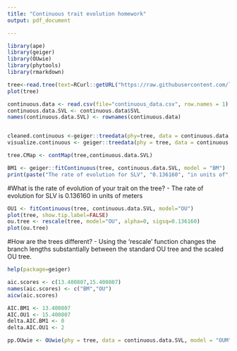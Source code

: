 ```yaml
---
title: "Continuous trait evolution homework"
output: pdf_document

---
```


```r
library(ape)
library(geiger)
library(OUwie)
library(phytools)
library(rmarkdown)

tree<-read.tree(text=RCurl::getURL("https://raw.githubusercontent.com/lukejharmon/ilhabela/master/workingFiles/continuousModels/anolis.phy"))
plot(tree)

continuous.data <- read.csv(file="continuous_data.csv", row.names = 1)
continuous.data.SVL <- continuous.data$SVL
names(continuous.data.SVL) <- rownames(continuous.data)


cleaned.continuous <-geiger::treedata(phy=tree, data = continuous.data, sort=TRUE)
visualize.continuous <- geiger::treedata(phy = tree, data = continuous.data)

tree.CMap <- contMap(tree,continuous.data.SVL)
```


```r
BM1 <- geiger::fitContinuous(tree, continuous.data.SVL, model = "BM")
print(paste("The rate of evolution for SLV", "0.136160", "in units of", "meters"))
```

#What is the rate of evolution of your trait on the tree? - The rate of evolution for SLV is 0.136160 in units of meters


```r
OU1 <- fitContinuous(tree, continuous.data.SVL, model="OU")
plot(tree, show.tip.label=FALSE)
ou.tree <- rescale(tree, model="OU", alpha=0, sigsq=0.136160)
plot(ou.tree)
```

#How are the trees different? - Using the 'rescale' function changes the branch lengths substantially between the standard OU tree and the scaled OU tree. 


```{r`}  
help(package=geiger)

aic.scores <- c(13.400807,15.400807)
names(aic.scores) <- c("BM","OU")
aicw(aic.scores)

AIC.BM1 <- 13.400807
AIC.OU1 <- 15.400807
delta.AIC.BM1 <- 0
delta.AIC.OU1 <- 2

pp.OUwie <- OUwie(phy = tree, data = continuous.data.SVL, model = "OUM", algorithm = "invert", quiet = TRUE)
```
